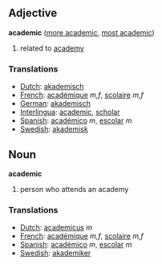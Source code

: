 ==Adjective==

'''academic''' ([[more academic]], [[most academic]])

#related to [[academy]]

===Translations===
*[[Dutch]]: [[akademisch]]
*[[French]]: [[académique]] ''m,f'', [[scolaire]] ''m,f''
*[[German]]: [[akademisch]]
*[[Interlingua]]: [[academic]], [[scholar]]
*[[Spanish]]: [[académico]] ''m'', [[escolar]] ''m''
*[[Swedish]]: [[akademisk]]

==Noun==

'''academic'''

#person who attends an academy
 
===Translations===
*[[Dutch]]: [[academicus]] ''m''
*[[French]]: [[académique]] ''m,f'', [[scolaire]] ''m,f''
*[[Spanish]]: [[académico]] ''m'', [[escolar]] ''m''
*[[Swedish]]: [[akademiker]]